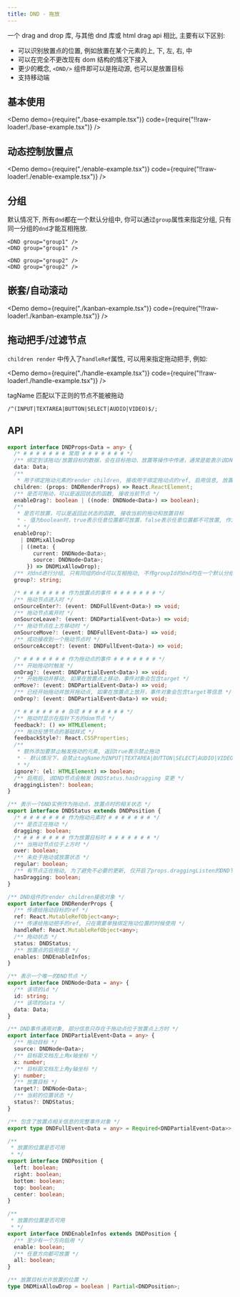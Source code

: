 ```yaml
---
title: DND - 拖放
---
```


一个 drag and drop 库, 与其他 dnd 库或 html drag api 相比, 主要有以下区别:

- 可以识别放置点的位置, 例如放置在某个元素的上, 下, 左, 右, 中
- 可以在完全不更改现有 dom 结构的情况下接入
- 更少的概念, `<DND/>` 组件即可以是拖动源, 也可以是放置目标
- 支持移动端

## 基本使用

<Demo
  demo={require("./base-example.tsx")}
  code={require("!!raw-loader!./base-example.tsx")}
/>

## 动态控制放置点

<Demo
  demo={require("./enable-example.tsx")}
  code={require("!!raw-loader!./enable-example.tsx")}
/>

## 分组

默认情况下, 所有`dnd`都在一个默认分组中, 你可以通过`group`属性来指定分组, 只有同一分组的`dnd`才能互相拖放.

```tsx
<DND group="group1" />
<DND group="group1" />

<DND group="group2" />
<DND group="group2" />
```

## 嵌套/自动滚动

<Demo
  demo={require("./kanban-example.tsx")}
  code={require("!!raw-loader!./kanban-example.tsx")}
/>

## 拖动把手/过滤节点

`children render` 中传入了`handleRef`属性, 可以用来指定拖动把手, 例如:

<Demo
  demo={require("./handle-example.tsx")}
  code={require("!!raw-loader!./handle-example.tsx")}
/>

tagName 匹配以下正则的节点不能被拖动

```tsx
/^(INPUT|TEXTAREA|BUTTON|SELECT|AUDIO|VIDEO)$/;
```

## API

```ts
export interface DNDProps<Data = any> {
  /* # # # # # # # 常用 # # # # # # # */
  /** 绑定到该拖动/放置目标的数据，会在目标拖动、放置等操作中传递，通常是能表示该DND实例的唯一值(索引、id、数据对象等) */
  data: Data;
  /**
   * 用于绑定拖动元素的render children, 接收用于绑定拖动点的ref, 启用信息, 放置点信息等 */
  children: (props: DNDRenderProps) => React.ReactElement;
  /** 是否可拖动，可以是返回状态的函数, 接收当前节点 */
  enableDrag?: boolean | ((node: DNDNode<Data>) => boolean);
  /**
   * 是否可放置，可以是返回此状态的函数, 接收当前的拖动和放置目标
   * - 值为boolean时，true表示任意位置都可放置，false表示任意位置都不可放置, 作为对象时, 所有方向默认值都为false
   * */
  enableDrop?:
    | DNDMixAllowDrop
    | ((meta: {
        current: DNDNode<Data>;
        source: DNDNode<Data>;
      }) => DNDMixAllowDrop);
  /** 对dnd进行分组, 只有同组的dnd可以互相拖动, 不传groupId的dnd均在一个默认分组中 */
  group?: string;

  /* # # # # # # # 作为放置点的事件 # # # # # # # */
  /** 拖动节点进入时 */
  onSourceEnter?: (event: DNDFullEvent<Data>) => void;
  /** 拖动节点离开时 */
  onSourceLeave?: (event: DNDPartialEvent<Data>) => void;
  /** 拖动节点在上方移动时 */
  onSourceMove?: (event: DNDFullEvent<Data>) => void;
  /** 成功接收到一个拖动节点时 */
  onSourceAccept?: (event: DNDFullEvent<Data>) => void;

  /* # # # # # # # 作为拖动点的事件 # # # # # # # */
  /** 开始拖动时触发 */
  onDrag?: (event: DNDPartialEvent<Data>) => void;
  /** 开始拖动并移动, 如果在放置点上移动，事件对象会包含target */
  onMove?: (event: DNDPartialEvent<Data>) => void;
  /** 已经开始拖动并放开拖动点, 如果在放置点上放开，事件对象会包含target等信息 */
  onDrop?: (event: DNDPartialEvent<Data>) => void;

  /* # # # # # # # 杂项 # # # # # # # */
  /** 拖动时显示在指针下方的dom节点 */
  feedback?: () => HTMLElement;
  /** 拖动反馈节点的基础样式 */
  feedbackStyle?: React.CSSProperties;
  /**
   * 额外添加要禁止触发拖动的元素, 返回true表示禁止拖动
   * - 默认情况下，会禁止tagName为INPUT|TEXTAREA|BUTTON|SELECT|AUDIO|VIDEO的元素或设置了contenteditable的元素
   * */
  ignore?: (el: HTMLElement) => boolean;
  /** 启用后, 该DND节点会触发 DNDStatus.hasDragging 变更 */
  draggingListen?: boolean;
}

/** 表示一个DND实例作为拖动点、放置点时的相关状态 */
export interface DNDStatus extends DNDPosition {
  /* # # # # # # # 作为拖动元素时 # # # # # # # */
  /** 是否正在拖动 */
  dragging: boolean;
  /* # # # # # # # 作为放置目标时 # # # # # # # */
  /** 当拖动节点位于上方时 */
  over: boolean;
  /** 未处于拖动或放置状态 */
  regular: boolean;
  /** 有节点正在拖动, 为了避免不必要的更新, 仅开启了props.draggingListen的DND节点会更新此状态 */
  hasDragging: boolean;
}

/** DND组件的render children接收对象 */
export interface DNDRenderProps {
  /** 传递给拖动目标的ref */
  ref: React.MutableRefObject<any>;
  /** 传递给拖动把手的ref, 只在需要单独绑定拖动位置的时候使用 */
  handleRef: React.MutableRefObject<any>;
  /** 拖动状态 */
  status: DNDStatus;
  /** 放置点的启用信息 */
  enables: DNDEnableInfos;
}

/** 表示一个唯一的DND节点 */
export interface DNDNode<Data = any> {
  /** 该项的id */
  id: string;
  /** 该项的data */
  data: Data;
}

/** DND事件通用对象, 部分信息只存在于拖动点位于放置点上方时 */
export interface DNDPartialEvent<Data = any> {
  /** 拖动目标 */
  source: DNDNode<Data>;
  /** 目标距文档左上角x轴坐标 */
  x: number;
  /** 目标距文档左上角y轴坐标 */
  y: number;
  /** 放置目标 */
  target?: DNDNode<Data>;
  /** 当前的位置状态 */
  status?: DNDStatus;
}

/** 包含了放置点相关信息的完整事件对象 */
export type DNDFullEvent<Data = any> = Required<DNDPartialEvent<Data>>;

/**
 * 放置的位置是否可用
 * */
export interface DNDPosition {
  left: boolean;
  right: boolean;
  bottom: boolean;
  top: boolean;
  center: boolean;
}

/**
 * 放置的位置是否可用
 * */
export interface DNDEnableInfos extends DNDPosition {
  /** 至少有一个方向启用 */
  enable: boolean;
  /** 任意方向都可放置 */
  all: boolean;
}

/** 放置目标允许放置的位置 */
type DNDMixAllowDrop = boolean | Partial<DNDPosition>;
```
